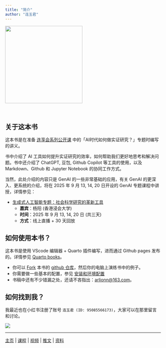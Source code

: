 ```yaml
---
title: "简介"
author: "连玉君"
---
```


<img src="images/book-front.png" width="250"/>

&emsp;

## 关于这本书

这本书是在准备 [连享会系列公开课](https://www.lianxh.cn/open2025.html) 中的「AI时代如何做实证研究？」专题时编写的讲义。

书中介绍了 AI 工具如何提升实证研究的效率，如何帮助我们更好地思考和解决问题。书中还介绍了 ChatGPT, 豆包, Github Copilot 等工具的使用，以及 Markdown、Github 和 Jupyter Notebook 的协同工作方式。

当然，此处介绍的内容只是 GenAI 的一些非常基础的应用，有关 GenAI 的更深入、更系统的介绍，将在 2025 年 9 月 13, 14, 20 日开设的 GenAI 专题课程中讲授，详情参见：

- [生成式人工智能专题：社会科学研究的革新工具](https://www.lianxh.cn/AIR.html)
  - **嘉宾**：杨阳 (香港浸会大学)
  - **时间**：2025 年 9 月 13, 14, 20 日 (共三天)
  - **方式**：线上直播 + 30 天回放


## 如何使用本书？

这本书是使用 VScode 编辑器 + Quarto 插件编写，进而通过 Github pages 发布的。详情参见 [Quarto books](<https://lianxhcn.github.io/quarto_book/>)。 

- 你可以 [Fork](https://github.com/lianxhcn/research_with_AI/fork) 本书的 [github 仓库](https://github.com/lianxhcn/research_with_AI)，然后你的电脑上演练书中的例子。
- 你需要做一些基本的配置，参见 [安装和环境配置](01_install_Python_Anaconda.html)
- 书稿中还有不少错漏之处，还请不吝指出：<arlionn@163.com>。
  
## 如何找到我？

我最近也在小红书注册了账号 `连玉君 (ID: 95085566173)`，大家可以在那里留言和讨论。 

![](https://fig-lianxh.oss-cn-shenzhen.aliyuncs.com/20250726213625.png)


---

[主页](https://www.lianxh.cn) | [课程](https://www.lianxh.cn/details/17.html) | [视频](https://lianxh-class.cn/) | [推文](https://www.lianxh.cn/blogs/all.html) | [资料](https://www.lianxh.cn/share.html)

